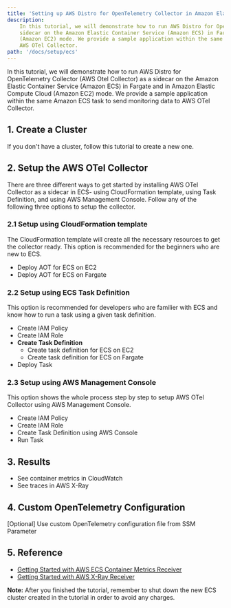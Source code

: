 ```yaml
---
title: 'Setting up AWS Distro for OpenTelemetry Collector in Amazon Elastic Container Service'
description:
    In this tutorial, we will demonstrate how to run AWS Distro for OpenTelemetry Collector (AWS Otel Collector) as a
    sidecar on the Amazon Elastic Container Service (Amazon ECS) in Fargate and in Amazon Elastic Compute Cloud
    (Amazon EC2) mode. We provide a sample application within the same Amazon ECS task to send monitoring data to
    AWS OTel Collector.
path: '/docs/setup/ecs'
---
```



In this tutorial, we will demonstrate how to run AWS Distro for OpenTelemetry Collector (AWS Otel Collector) as a
sidecar on the Amazon Elastic Container Service (Amazon ECS) in Fargate and in Amazon Elastic Compute Cloud
(Amazon EC2) mode. We provide a sample application within the same Amazon ECS task to send monitoring data to AWS
OTel Collector.


<SectionSeparator />

## 1. Create a Cluster

If you don't have a cluster, follow this <Link to="/docs/setup/ecs/create-cluster">tutorial</Link> to create a new one.

<SectionSeparator />

## 2. Setup the AWS OTel Collector

There are three different ways to get started by installing AWS OTel Collector as a sidecar in ECS- using CloudFormation template, using Task 
Definition, and using AWS Management Console. Follow any of the following three options to setup the collector.

### 2.1 Setup using CloudFormation template

The CloudFormation template will create all the necessary resources to get the collector ready. This option is recommended for the beginners 
who are new to ECS.

- <Link to="/docs/setup/ecs/cfn-for-ecs-ec2">Deploy AOT for ECS on EC2</Link>
- <Link to="/docs/setup/ecs/cfn-for-ecs-fargate">Deploy AOT for ECS on Fargate</Link> 

### 2.2 Setup using ECS Task Definition
        
This option is recommended for developers who are familier with ECS and know how to run a task using a given task definition.

- <Link to="/docs/setup/ecs/create-iam-policy">Create IAM Policy</Link> 
- <Link to="/docs/setup/ecs/create-iam-role">Create IAM Role</Link> 
- **Create Task Definition**
    * <Link to="/docs/setup/ecs/task-definition-for-ecs-ec2">Create task definition for ECS on EC2</Link>  
    * <Link to="/docs/setup/ecs/task-definition-for-ecs-fargate">Create task definition for ECS on Fargate</Link>  
- <Link to="/docs/setup/ecs/run-task">Deploy Task</Link> 

### 2.3 Setup using AWS Management Console

This option shows the whole process step by step to setup AWS OTel Collector using AWS Management Console. 
- <Link to="/docs/setup/ecs/create-iam-policy">Create IAM Policy</Link> 
- <Link to="/docs/setup/ecs/create-iam-role">Create IAM Role</Link> 
- <Link to="/docs/setup/ecs/create-task-definition-console">Create Task Definition using AWS Console</Link> 
- <Link to="/docs/setup/ecs/run-task">Run Task</Link>  

<SectionSeparator />

## 3. Results

* <Link to="/docs/setup/ecs/results-metrics">See container metrics in CloudWatch</Link> 
* <Link to="/docs/setup/ecs/results-traces">See traces in AWS X-Ray</Link> 

<SectionSeparator />

## 4. Custom OpenTelemetry Configuration

<Link to="/docs/setup/ecs/config-through-ssm">[Optional] Use custom OpenTelemetry configuration file from SSM Parameter</Link> 

<SectionSeparator />

## 5. Reference

* [Getting Started with AWS ECS Container Metrics Receiver](https://aws-otel.github.io/docs/components/ecs-metrics-receiver)
* [Getting Started with AWS X-Ray Receiver](https://aws-otel.github.io/docs/components/x-ray-receiver)

**Note:**
After you finished the tutorial, remember to shut down the new ECS cluster created in the tutorial in order to avoid any charges.


